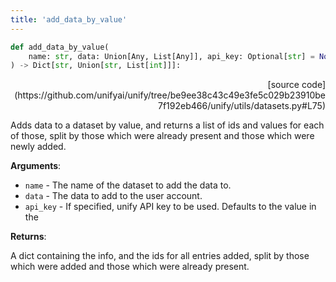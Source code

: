 ```yaml
---
title: 'add_data_by_value'
---
```


```python
def add_data_by_value(
    name: str, data: Union[Any, List[Any]], api_key: Optional[str] = None
) -> Dict[str, Union[str, List[int]]]:
```

<p align="right">[source code](https://github.com/unifyai/unify/tree/be9ee38c43c49e3fe5c029b23910be7f192eb466/unify/utils/datasets.py#L75)</p>

Adds data to a dataset by value, and returns a list of ids and values for each of
those, split by those which were already present and those which were newly added.

**Arguments**:

- `name` - The name of the dataset to add the data to.
- `data` - The data to add to the user account.
- `api_key` - If specified, unify API key to be used. Defaults to the value in the



**Returns**:

A dict containing the info, and the ids for all entries added, split by those
which were added and those which were already present.